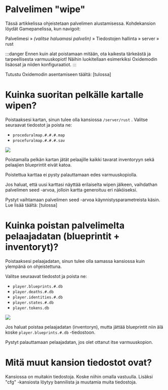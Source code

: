 # Palvelimen "wipe"​

Tässä artikkelissa ohjeistetaan palvelimen alustamisessa. Kohdekansion löydät Gamepanelissa, kun navigoit:

Palvelimesi » _(valitse haluamasi palvelin)_ » Tiedostojen hallinta » server » rust

:::danger Ennen kuin alat poistamaan mitään, ota kaikesta tärkeästä ja tarpeellisesta varmuuskopiot! Näihin luokitellaan esimerkiksi Oxidemodin lisäosat ja niiden konfiguraatiot.
:::

Tutustu Oxidemodin asentamiseen täältä: [tulossa]

# Kuinka suoritan pelkälle kartalle wipen?​

Poistaaksesi kartan, sinun tulee olla kansiossa `/server/rust` . Valitse seuraavat tiedostot ja poista ne:
* `proceduralmap.#.#.#.map`
* `procefuralmap.#.#.#.sav`

![](https://docs.bittivirta.fi/assets/docs/img/crisp/image_192otey.webp)

Poistamalla pelkän kartan jätät pelaajille kaikki tavarat inventoryyn sekä pelaajien blueprintit eivät katoa.

Poistettua karttaa ei pysty palauttamaan edes varmuuskopiolla.

Jos haluat, että uusi karttasi näyttää erilaiselta wipen jälkeen, vaihdathan palvelimen seed -arvoa, jolloin kartta generoituu eri näköiseksi.

Pystyt vaihtamaan palvelimen seed -arvoa käynnistysparametreista käsin. Lue lisää täältä: [tulossa]

# Kuinka poistan palvelimelta pelaajadatan (blueprintit + inventoryt)?​

Poistaaksesi pelaajadatan, sinun tulee olla samassa kansiossa kuin ylempänä on ohjeistettuna.

Valitse seuraavat tiedostot ja poista ne:
* `player.blueprints.#.db`
* `player.deaths.#.db`
* `player.identities.#.db`
* `player.states.#.db`
* `player.tokens.db`

![](https://docs.bittivirta.fi/assets/docs/img/crisp/image_1nfgnrx.webp)

Jos haluat poistaa pelaajadatan (inventoryn), mutta jättää blueprintit niin älä koske `player.blueprints.#.db` -tiedostoon.

Pystyt palauttamaan pelaajadatan, jos olet ottanut itse varmuuskopion.

# Mitä muut kansion tiedostot ovat?​

Kansiossa on muitakin tiedostoja. Koske niihin omalla vastuulla. Lisäksi "cfg" -kansiosta löytyy bannilista ja muutamia muita tiedostoja.